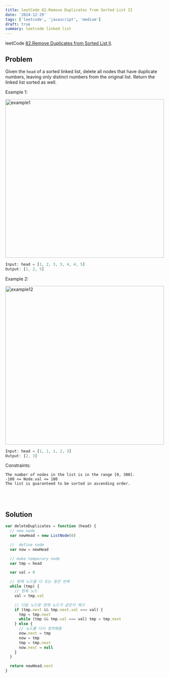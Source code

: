 ```yaml
---
title: leetCode 82.Remove Duplicates from Sorted List II
date: '2024-12-29'
tags: ['leetcode', 'javascript', 'medium']
draft: true
summary: leetcode linked list
---
```


leetCode [82.Remove Duplicates from Sorted List II](https://leetcode.com/problems/remove-duplicates-from-sorted-list-ii/description/?envType=study-plan-v2&envId=top-interview-150).

## Problem

Given the `head` of a sorted linked list, delete all nodes that have duplicate numbers, leaving only distinct numbers from the original list. Return the linked list sorted as well.

Example 1:

<img
  src="https://assets.leetcode.com/uploads/2021/01/04/linkedlist1.jpg"
  alt="example1"
  width="500"
/>

```javascript
Input: head = [1, 2, 3, 3, 4, 4, 5]
Output: [1, 2, 5]
```

Example 2:

<img
  src="https://assets.leetcode.com/uploads/2021/01/04/linkedlist2.jpg"
  alt="example12"
  width="500"
/>

```javascript
Input: head = [1, 1, 1, 2, 3]
Output: [2, 3]
```

Constraints:

```
The number of nodes in the list is in the range [0, 300].
-100 <= Node.val <= 100
The list is guaranteed to be sorted in ascending order.
```

<br></br>

## Solution

```javascript
var deleteDuplicates = function (head) {
  // new node
  var newHead = new ListNode(0)

  //  define node
  var now = newHead

  // make temporary node
  var tmp = head

  var val = 0

  // 현재 노드를 다 도는 동안 반복
  while (tmp) {
    // 현재 노드
    val = tmp.val

    // 다음 노드랑 현재 노드가 같은지 체크
    if (tmp.next && tmp.next.val === val) {
      tmp = tmp.next
      while (tmp && tmp.val === val) tmp = tmp.next
    } else {
      // 노드를 다시 정의해줌
      now.next = tmp
      now = tmp
      tmp = tmp.next
      now.next = null
    }
  }

  return newHead.next
}
```

<br></br>
<br></br>
